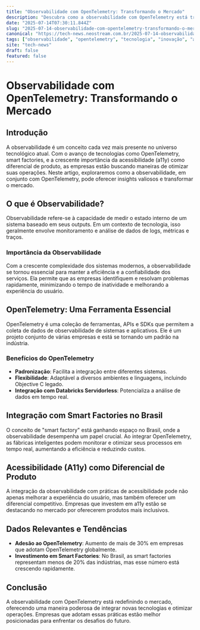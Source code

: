 ```yaml
---
title: "Observabilidade com OpenTelemetry: Transformando o Mercado"
description: "Descubra como a observabilidade com OpenTelemetry está transformando o mercado, integrando tecnologias como smart factory e a11y para criar vantagens competitivas."
date: "2025-07-14T07:30:11.844Z"
slug: "2025-07-14-observabilidade-com-opentelemetry-transformando-o-mercado"
canonical: "https://tech-news.neostream.com.br/2025-07-14-observabilidade-com-opentelemetry-transformando-o-mercado"
tags: ["observabilidade", "opentelemetry", "tecnologia", "inovação", "a11y"]
site: "tech-news"
draft: false
featured: false
---
```


# Observabilidade com OpenTelemetry: Transformando o Mercado

## Introdução
A observabilidade é um conceito cada vez mais presente no universo tecnológico atual. Com o avanço de tecnologias como OpenTelemetry, smart factories, e a crescente importância da acessibilidade (a11y) como diferencial de produto, as empresas estão buscando maneiras de otimizar suas operações. Neste artigo, exploraremos como a observabilidade, em conjunto com OpenTelemetry, pode oferecer insights valiosos e transformar o mercado.

## O que é Observabilidade?
Observabilidade refere-se à capacidade de medir o estado interno de um sistema baseado em seus outputs. Em um contexto de tecnologia, isso geralmente envolve monitoramento e análise de dados de logs, métricas e traços.

### Importância da Observabilidade
Com a crescente complexidade dos sistemas modernos, a observabilidade se tornou essencial para manter a eficiência e a confiabilidade dos serviços. Ela permite que as empresas identifiquem e resolvam problemas rapidamente, minimizando o tempo de inatividade e melhorando a experiência do usuário.

## OpenTelemetry: Uma Ferramenta Essencial
OpenTelemetry é uma coleção de ferramentas, APIs e SDKs que permitem a coleta de dados de observabilidade de sistemas e aplicativos. Ele é um projeto conjunto de várias empresas e está se tornando um padrão na indústria.

### Benefícios do OpenTelemetry
- **Padronização**: Facilita a integração entre diferentes sistemas.
- **Flexibilidade**: Adaptável a diversos ambientes e linguagens, incluindo Objective C legado.
- **Integração com Databricks Servidorless**: Potencializa a análise de dados em tempo real.

## Integração com Smart Factories no Brasil
O conceito de "smart factory" está ganhando espaço no Brasil, onde a observabilidade desempenha um papel crucial. Ao integrar OpenTelemetry, as fábricas inteligentes podem monitorar e otimizar seus processos em tempo real, aumentando a eficiência e reduzindo custos.

## Acessibilidade (A11y) como Diferencial de Produto
A integração da observabilidade com práticas de acessibilidade pode não apenas melhorar a experiência do usuário, mas também oferecer um diferencial competitivo. Empresas que investem em a11y estão se destacando no mercado por oferecerem produtos mais inclusivos.

## Dados Relevantes e Tendências
- **Adesão ao OpenTelemetry**: Aumento de mais de 30% em empresas que adotam OpenTelemetry globalmente.
- **Investimento em Smart Factories**: No Brasil, as smart factories representam menos de 20% das indústrias, mas esse número está crescendo rapidamente.

## Conclusão
A observabilidade com OpenTelemetry está redefinindo o mercado, oferecendo uma maneira poderosa de integrar novas tecnologias e otimizar operações. Empresas que adotam essas práticas estão melhor posicionadas para enfrentar os desafios do futuro.